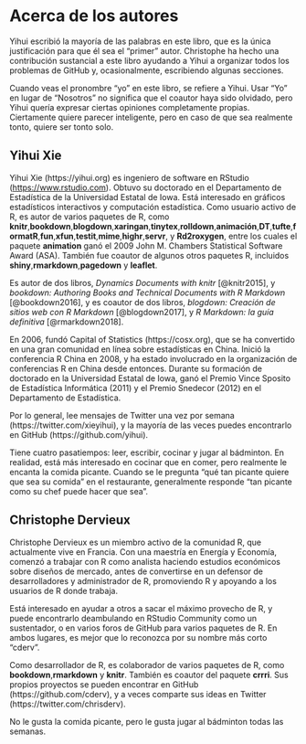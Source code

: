 # Acerca de los autores {#autor .unnumbered}

Yihui escribió la mayoría de las palabras en este libro, que es la única justificación para que él sea el "primer" autor. Christophe ha hecho una contribución sustancial a este libro ayudando a Yihui a organizar todos los problemas de GitHub y, ocasionalmente, escribiendo algunas secciones.

Cuando veas el pronombre "yo" en este libro, se refiere a Yihui. Usar "Yo" en lugar de "Nosotros" no significa que el coautor haya sido olvidado, pero Yihui quería expresar ciertas opiniones completamente propias. Ciertamente quiere parecer inteligente, pero en caso de que sea realmente tonto, quiere ser tonto solo.

## Yihui Xie {-}

Yihui Xie (https://yihui.org) es ingeniero de software en RStudio (<https://www.rstudio.com>). Obtuvo su doctorado en el Departamento de Estadística de la Universidad Estatal de Iowa. Está interesado en gráficos estadísticos interactivos y computación estadística. Como usuario activo de R, es autor de varios paquetes de R, como **knitr**,**bookdown**,**blogdown**,**xaringan**,**tinytex**,**rolldown**,**animación**,**DT**,**tufte**,**formatR**,**fun**,**xfun**,**testit**,**mime**,**highr**,**servr**, y **Rd2roxygen**, entre los cuales el paquete **animation** ganó el 2009 John M. Chambers Statistical Software Award (ASA). También fue coautor de algunos otros paquetes R, incluidos **shiny**,**rmarkdown**,**pagedown** y **leaflet**.

Es autor de dos libros, _Dynamics Documents with knitr_ [@knitr2015], y _bookdown: Authoring Books and Technical Documents with R Markdown_ [@bookdown2016], y es coautor de dos libros, _blogdown: Creación de sitios web con R Markdown_ [@blogdown2017], y _R Markdown: la guía definitiva_ [@rmarkdown2018].

En 2006, fundó Capital of Statistics (https://cosx.org), que se ha convertido en una gran comunidad en línea sobre estadísticas en China. Inició la conferencia R China en 2008, y ha estado involucrado en la organización de conferencias R en China desde entonces. Durante su formación de doctorado en la Universidad Estatal de Iowa, ganó el Premio Vince Sposito de Estadística Informática (2011) y el Premio Snedecor (2012) en el Departamento de Estadística.

Por lo general, lee mensajes de Twitter una vez por semana (https://twitter.com/xieyihui), y la mayoría de las veces puedes encontrarlo en GitHub (https://github.com/yihui).

Tiene cuatro pasatiempos: leer, escribir, cocinar y jugar al bádminton. En realidad, está más interesado en cocinar que en comer, pero realmente le encanta la comida picante. Cuando se le pregunta "qué tan picante quiere que sea su comida" en el restaurante, generalmente responde "tan picante como su chef puede hacer que sea".

## Christophe Dervieux {-}

Christophe Dervieux es un miembro activo de la comunidad R, que actualmente vive en Francia. Con una maestría en Energía y Economía, comenzó a trabajar con R como analista haciendo estudios económicos sobre diseños de mercado, antes de convertirse en un defensor de desarrolladores y administrador de R, promoviendo R y apoyando a los usuarios de R donde trabaja.

Está interesado en ayudar a otros a sacar el máximo provecho de R, y puede encontrarlo deambulando en RStudio Community como un sustentador, o en varios foros de GitHub para varios paquetes de R. En ambos lugares, es mejor que lo reconozca por su nombre más corto "cderv".

Como desarrollador de R, es colaborador de varios paquetes de R, como **bookdown**,**rmarkdown** y **knitr**. También es coautor del paquete **crrri**. Sus propios proyectos se pueden encontrar en GitHub (https://github.com/cderv), y a veces comparte sus ideas en Twitter (https://twitter.com/chrisderv).

No le gusta la comida picante, pero le gusta jugar al bádminton todas las semanas.
